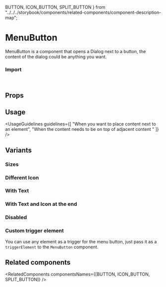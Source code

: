   BUTTON,
  ICON_BUTTON,
  SPLIT_BUTTON
} from "../../../storybook/components/related-components/component-description-map";

<Meta of={MenuButtonStories} />

# MenuButton

MenuButton is a component that opens a Dialog next to a button, the content of the dialog could be anything you want.

<Canvas of={MenuButtonStories.Overview} />

### Import

```js
import { MenuButton } from "@vibe/core";
```

## Props

<PropsTable />

## Usage

<UsageGuidelines
  guidelines={[
    "When you want to place content next to an element",
    "When the content needs to be on top of adjacent content "
  ]}
/>

## Variants

### Sizes

<Canvas of={MenuButtonStories.Sizes} />

### Different Icon

<Canvas of={MenuButtonStories.DifferentIcon} />

### With Text

<Canvas of={MenuButtonStories.WithText} />

### With Text and Icon at the end

<Canvas of={MenuButtonStories.WithTextAndIconAtTheEnd} />

### Disabled

<Canvas of={MenuButtonStories.Disabled} />

### Custom trigger element

You can use any element as a trigger for the menu button, just pass it as a <code>triggerElement</code> to the <code>MenuButton</code> component.

<Canvas of={MenuButtonStories.CustomTriggerElement} />

## Related components

<RelatedComponents componentsNames={[BUTTON, ICON_BUTTON, SPLIT_BUTTON]} />
